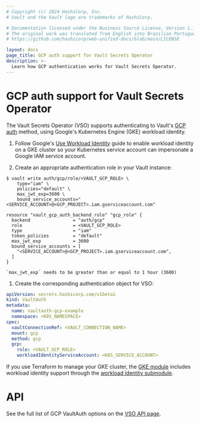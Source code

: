 ```yaml
---
# Copyright (c) 2024 HashiCorp, Inc.
# Vault and the Vault logo are trademarks of HashiCorp.

# Documentation licensed under the Business Source License, Version 1.1.
# The original work was translated from English into Brazilian Portuguese.
# https://github.com/hashicorp/web-unified-docs/blob/main/LICENSE

layout: docs
page_title: GCP auth support for Vault Secrets Operator
description: >-
  Learn how GCP authentication works for Vault Secrets Operator.
---
```


# GCP auth support for Vault Secrets Operator

The Vault Secrets Operator (VSO) supports authenticating to Vault's [GCP auth](/vault/docs/auth/gcp) method, using Google's Kubernetes Engine (GKE) workload identity.

1. Follow Google's [Use Workload Identity](https://cloud.google.com/kubernetes-engine/docs/how-to/workload-identity) guide to enable workload identity on a GKE cluster so your Kubernetes service account can impersonate a Google IAM service account.

1. Create an appropriate authentication role in your Vault instance:

  <CodeTabs>
  <CodeBlockConfig>

  ```shell-session
  $ vault write auth/gcp/role/<VAULT_GCP_ROLE> \
      type="iam" \
      policies="default" \
      max_jwt_exp=3600 \
      bound_service_accounts="<SERVICE_ACCOUNT>@<GCP_PROJECT>.iam.gserviceaccount.com"
  ```

  </CodeBlockConfig>
  <CodeBlockConfig>

  ```hcl
  resource "vault_gcp_auth_backend_role" "gcp_role" {
    backend                = "auth/gcp"
    role                   = <VAULT_GCP_ROLE>
    type                   = "iam"
    token_policies         = "default"
    max_jwt_exp            = 3600
    bound_service_accounts = [
      "<SERVICE_ACCOUNT>@<GCP_PROJECT>.iam.gserviceaccount.com",
    ]
  }
  ```

  </CodeBlockConfig>
  </CodeTabs>

  <Note>

    `max_jwt_exp` needs to be greater than or equal to 1 hour (3600)

  </Note>

1. Create the corresponding authentication object for VSO:

  ```yaml
  apiVersion: secrets.hashicorp.com/v1beta1
  kind: VaultAuth
  metadata:
    name: vaultauth-gcp-example
    namespace: <K8S_NAMESPACE>
  spec:
    vaultConnectionRef: <VAULT_CONNECTION_NAME>
    mount: gcp
    method: gcp
    gcp:
      role: <VAULT_GCP_ROLE>
      workloadIdentityServiceAccount: <K8S_SERVICE_ACCOUNT>
  ```

<Tip title="Terraform has workload identity support">

  If you use Terraform to manage your GKE cluster, the
  [GKE module](https://registry.terraform.io/modules/terraform-google-modules/kubernetes-engine/google/latest)
  includes workload identity support through the
  [workload identity submodule](https://registry.terraform.io/modules/terraform-google-modules/kubernetes-engine/google/latest/submodules/workload-identity).

</Tip>

# API

See the full list of GCP VaultAuth options on the [VSO API page](/vault/docs/platform/k8s/vso/api-reference#vaultauthconfiggcp).
